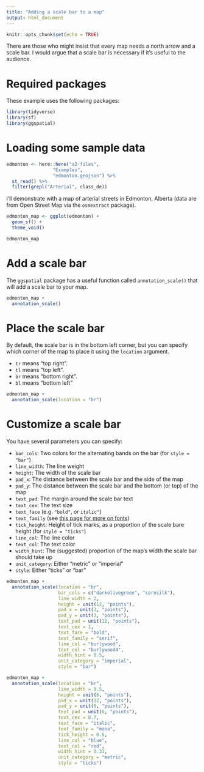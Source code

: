 ```yaml
---
title: "Adding a scale bar to a map"
output: html_document
---
```


```r
knitr::opts_chunk$set(echo = TRUE)
```

There are those who might insist that every map needs a north arrow and 
a scale bar. I would argue that a scale bar is necessary if it's 
useful to the audience. 

# Required packages

These example uses the following packages:

```r
library(tidyverse)
library(sf)
library(ggspatial)
```

# Loading some sample data

```r
edmonton <- here::here("a2-files",
                 "Examples",
                 "edmonton.geojson") %>%
  st_read() %>%
  filter(grepl("Arterial", class_de))
```

I'll demonstrate with a map of arterial streets in Edmonton, Alberta 
(data are from Open Street Map via the `osmextract` package).

```r
edmonton_map <- ggplot(edmonton) +
  geom_sf() +
  theme_void()

edmonton_map
```

# Add a scale bar

The `ggspatial` package has a useful function called `annotation_scale()`
that will add a scale bar to your map.

```r
edmonton_map +
  annotation_scale() 
```

# Place the scale bar

By default, the scale bar is in the bottom left corner, but you can
specify which corner of the map to place it using the `location` argument.

* `tr` means "top right".
* `tl` means "top left".
* `br` means "bottom right".
* `bl` means "bottom left"

```r
edmonton_map +
  annotation_scale(location = "br")
```

# Customize a scale bar

You have several parameters you can specify:

* `bar_cols`: Two colors for the alternating bands on the bar (for `style = "bar"`)
* `line_width`: The line weight
* `height`: The width of the scale bar
* `pad_x`: The distance between the scale bar and the side of the map
* `pad_y`: The distance between the scale bar and the bottom (or top) of 
the map
* `text_pad`: The margin around the scale bar text
* `text_cex`: The text size
* `text_face` (e.g. `"bold"`, or `italic"`)
* `text_family` (see [this page for more on fonts](https://c-voulgaris.github.io/VIS-2128-F22/a1-files/skill-fonts.html){target="_blank"})
* `tick_height`: Height of tick marks, as a proportion of the scale bare
height (for `style = "ticks"`)
* `line_col`: The line color
* `text_col`: The text color
* `width_hint`: The (suggested) proportion of the map's width the scale
bar should take up
* `unit_category`: Either "metric" or "imperial"
* `style`: Either "ticks" or "bar"

```r
edmonton_map +
  annotation_scale(location = "br",
                   bar_cols = c("darkolivegreen", "cornsilk"),
                   line_width = 2,
                   height = unit(12, "points"),
                   pad_x = unit(3, "points"),
                   pad_y = unit(3, "points"),
                   text_pad = unit(12, "points"),
                   text_cex = 1,
                   text_face = "bold",
                   text_family = "serif",
                   line_col = "burlywood",
                   text_col = "burlywood4",
                   width_hint = 0.5,
                   unit_category = "imperial",
                   style = "bar")
```

```r
edmonton_map +
  annotation_scale(location = "br",
                   line_width = 0.5,
                   height = unit(6, "points"),
                   pad_x = unit(12, "points"),
                   pad_y = unit(0, "points"),
                   text_pad = unit(6, "points"),
                   text_cex = 0.7,
                   text_face = "italic",
                   text_family = "mono",
                   tick_height = 0.5,
                   line_col = "blue",
                   text_col = "red",
                   width_hint = 0.33,
                   unit_category = "metric",
                   style = "ticks")
```